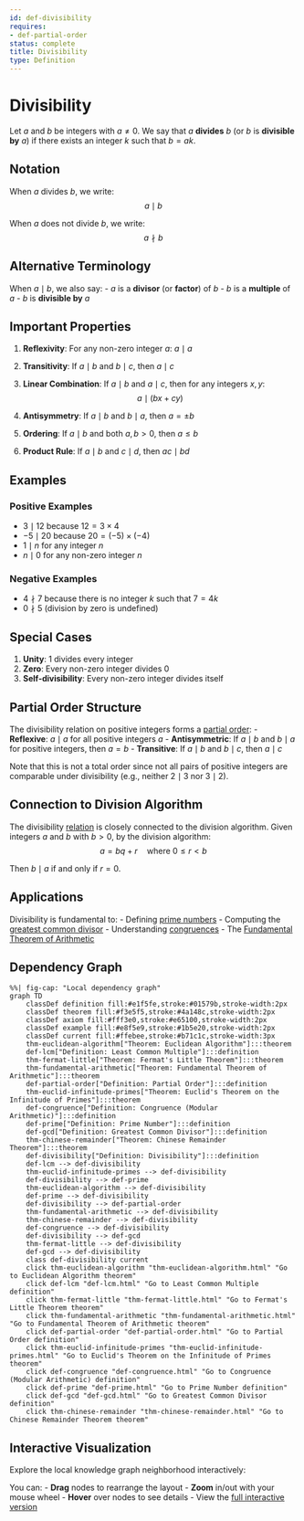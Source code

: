 ```yaml
---
id: def-divisibility
requires:
- def-partial-order
status: complete
title: Divisibility
type: Definition
---
```


# Divisibility {#def-divisibility}

Let $a$ and $b$ be integers with $a \neq 0$. We say that $a$ **divides** $b$ (or $b$ is **divisible by** $a$) if there exists an integer $k$ such that $b = ak$.

## Notation

When $a$ divides $b$, we write:
$$a \mid b$$

When $a$ does not divide $b$, we write:
$$a \nmid b$$

## Alternative Terminology

When $a \mid b$, we also say:
- $a$ is a **divisor** (or **factor**) of $b$
- $b$ is a **multiple** of $a$
- $b$ is **divisible by** $a$

## Important Properties

1. **Reflexivity**: For any non-zero integer $a$: $a \mid a$

2. **Transitivity**: If $a \mid b$ and $b \mid c$, then $a \mid c$

3. **Linear Combination**: If $a \mid b$ and $a \mid c$, then for any integers $x, y$:
   $$a \mid (bx + cy)$$

4. **Antisymmetry**: If $a \mid b$ and $b \mid a$, then $a = \pm b$

5. **Ordering**: If $a \mid b$ and both $a, b > 0$, then $a \leq b$

6. **Product Rule**: If $a \mid b$ and $c \mid d$, then $ac \mid bd$

## Examples

### Positive Examples
- $3 \mid 12$ because $12 = 3 \times 4$
- $-5 \mid 20$ because $20 = (-5) \times (-4)$
- $1 \mid n$ for any integer $n$
- $n \mid 0$ for any non-zero integer $n$

### Negative Examples
- $4 \nmid 7$ because there is no integer $k$ such that $7 = 4k$
- $0 \nmid 5$ (division by zero is undefined)

## Special Cases

1. **Unity**: $1$ divides every integer
2. **Zero**: Every non-zero integer divides $0$
3. **Self-divisibility**: Every non-zero integer divides itself

## Partial Order Structure

The divisibility relation on positive integers forms a [partial order](../logic-set-theory/def-partial-order.qmd):
- **Reflexive**: $a \mid a$ for all positive integers $a$
- **Antisymmetric**: If $a \mid b$ and $b \mid a$ for positive integers, then $a = b$
- **Transitive**: If $a \mid b$ and $b \mid c$, then $a \mid c$

Note that this is not a total order since not all pairs of positive integers are comparable under divisibility (e.g., neither $2 \mid 3$ nor $3 \mid 2$).

## Connection to Division Algorithm

The divisibility [relation](../logic-set-theory/def-relation.qmd) is closely connected to the division algorithm. Given integers $a$ and $b$ with $b > 0$, by the division algorithm:
$$a = bq + r \quad \text{where } 0 \leq r < b$$

Then $b \mid a$ if and only if $r = 0$.

## Applications

Divisibility is fundamental to:
- Defining [prime numbers](def-prime.qmd)
- Computing the [greatest common divisor](def-gcd.qmd)
- Understanding [congruences](def-congruence.qmd)
- The [Fundamental Theorem of Arithmetic](thm-fundamental-arithmetic.qmd)

## Dependency Graph

```mermaid
%%| fig-cap: "Local dependency graph"
graph TD
    classDef definition fill:#e1f5fe,stroke:#01579b,stroke-width:2px
    classDef theorem fill:#f3e5f5,stroke:#4a148c,stroke-width:2px
    classDef axiom fill:#fff3e0,stroke:#e65100,stroke-width:2px
    classDef example fill:#e8f5e9,stroke:#1b5e20,stroke-width:2px
    classDef current fill:#ffebee,stroke:#b71c1c,stroke-width:3px
    thm-euclidean-algorithm["Theorem: Euclidean Algorithm"]:::theorem
    def-lcm["Definition: Least Common Multiple"]:::definition
    thm-fermat-little["Theorem: Fermat's Little Theorem"]:::theorem
    thm-fundamental-arithmetic["Theorem: Fundamental Theorem of Arithmetic"]:::theorem
    def-partial-order["Definition: Partial Order"]:::definition
    thm-euclid-infinitude-primes["Theorem: Euclid's Theorem on the Infinitude of Primes"]:::theorem
    def-congruence["Definition: Congruence (Modular Arithmetic)"]:::definition
    def-prime["Definition: Prime Number"]:::definition
    def-gcd["Definition: Greatest Common Divisor"]:::definition
    thm-chinese-remainder["Theorem: Chinese Remainder Theorem"]:::theorem
    def-divisibility["Definition: Divisibility"]:::definition
    def-lcm --> def-divisibility
    thm-euclid-infinitude-primes --> def-divisibility
    def-divisibility --> def-prime
    thm-euclidean-algorithm --> def-divisibility
    def-prime --> def-divisibility
    def-divisibility --> def-partial-order
    thm-fundamental-arithmetic --> def-divisibility
    thm-chinese-remainder --> def-divisibility
    def-congruence --> def-divisibility
    def-divisibility --> def-gcd
    thm-fermat-little --> def-divisibility
    def-gcd --> def-divisibility
    class def-divisibility current
    click thm-euclidean-algorithm "thm-euclidean-algorithm.html" "Go to Euclidean Algorithm theorem"
    click def-lcm "def-lcm.html" "Go to Least Common Multiple definition"
    click thm-fermat-little "thm-fermat-little.html" "Go to Fermat's Little Theorem theorem"
    click thm-fundamental-arithmetic "thm-fundamental-arithmetic.html" "Go to Fundamental Theorem of Arithmetic theorem"
    click def-partial-order "def-partial-order.html" "Go to Partial Order definition"
    click thm-euclid-infinitude-primes "thm-euclid-infinitude-primes.html" "Go to Euclid's Theorem on the Infinitude of Primes theorem"
    click def-congruence "def-congruence.html" "Go to Congruence (Modular Arithmetic) definition"
    click def-prime "def-prime.html" "Go to Prime Number definition"
    click def-gcd "def-gcd.html" "Go to Greatest Common Divisor definition"
    click thm-chinese-remainder "thm-chinese-remainder.html" "Go to Chinese Remainder Theorem theorem"
```

## Interactive Visualization

Explore the local knowledge graph neighborhood interactively:

::: {.graph-viz data-id="def-divisibility" data-width="700" data-height="500"}
:::

You can:
- **Drag** nodes to rearrange the layout
- **Zoom** in/out with your mouse wheel
- **Hover** over nodes to see details
- View the [full interactive version](../../output/interactive/en/def-divisibility.html){target="_blank"}
